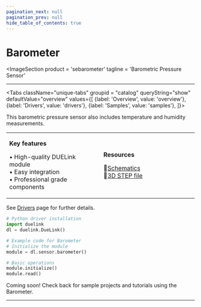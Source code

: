 ```yaml
---
pagination_next: null
pagination_prev: null
hide_table_of_contents: true
---
```



# Barometer

<ImageSection
    product = 'sebarometer'
    tagline = 'Barometric Pressure Sensor'
></ImageSection>

---

<Tabs className="unique-tabs" groupid = "catalog" queryString="show" defaultValue="overview"
  values={[
    {label: 'Overview', value: 'overview'},
    {label: 'Drivers', value: 'drivers'},
    {label: 'Samples', value: 'samples'},
  ]}>

<TabItem value="overview">

This barometric pressure sensor also includes temperature and humidity measurements.

<table><td width='50%'>

**Key features**

• High-quality DUELink module<br/>
• Easy integration<br/>
• Professional grade components<br/>

</td><td width='50%'>

**Resources**
 
📄[Schematics](/sch/gdl-sebarometer-b.pdf)<br/>
🔩[3D STEP file](/3d/gdl-sebarometer-b.step)<br/>

</td></table>

</TabItem>

<TabItem value="drivers">

See [Drivers](../../engine/drivers) page for further details.

```python
# Python driver installation
import duelink
dl = duelink.DueLink()

# Example code for Barometer
# Initialize the module
module = dl.sensor.barometer()

# Basic operations
module.initialize()
module.read()
```

</TabItem>

<TabItem value="samples">

Coming soon! Check back for sample projects and tutorials using the Barometer.

</TabItem>

</Tabs>

---

<OrderSection
    product = "DUELink Barometer B"
    partnumber = "GDL-SEBAROMETER-B"
    price = "$19.99"
/>
